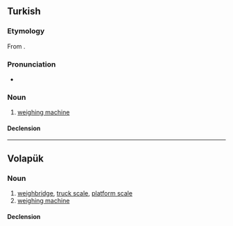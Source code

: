 ==Turkish==

===Etymology===
From {{bor|tr|fr|bascule}}.

===Pronunciation===
* {{IPA|tr|/bas.cyl/}}

===Noun===
{{tr-noun|ü|ler}}

# [[weighing machine]]

====Declension====
{{tr-infl-noun-c|ü}}

----

==Volapük==

===Noun===
{{vo-noun}}

# [[weighbridge]], [[truck scale]], [[platform scale]]
# [[weighing machine]]

====Declension====
{{vo-decl-noun}}